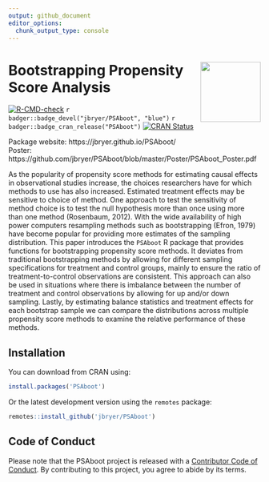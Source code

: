 ```yaml
---
output: github_document
editor_options: 
  chunk_output_type: console
---
```



# <img src="man/figures/PSAboot.png" align="right" width="120" align="right" /> Bootstrapping Propensity Score Analysis

<!-- badges: start -->
[![R-CMD-check](https://github.com/jbryer/PSAboot/actions/workflows/R-CMD-check.yaml/badge.svg)](https://github.com/jbryer/PSAboot/actions/workflows/R-CMD-check.yaml)
`r badger::badge_devel("jbryer/PSAboot", "blue")`
`r badger::badge_cran_release("PSAboot")`
[![CRAN Status](https://badges.cranchecks.info/flavor/release/PSAboot.svg)](https://cran.r-project.org/web/checks/check_results_PSAboot.html)
<!-- badges: end -->

Package website: https://jbryer.github.io/PSAboot/  
Poster: https://github.com/jbryer/PSAboot/blob/master/Poster/PSAboot_Poster.pdf


As the popularity of propensity score methods for estimating causal effects in observational studies increase, the choices researchers have for which methods to use has also increased. Estimated treatment effects may be sensitive to choice of method. One approach to test the sensitivity of method choice is to test the null hypothesis more than once using more than one method (Rosenbaum, 2012). With the wide availability of high power computers resampling methods such as bootstrapping (Efron, 1979) have become popular for providing more estimates of the sampling distribution. This paper introduces the `PSAboot` R package that provides functions for bootstrapping propensity score methods. It deviates from traditional bootstrapping methods by allowing for different sampling specifications for treatment and control groups, mainly to ensure the ratio of treatment-to-control observations are consistent. This approach can also be used in situations where there is imbalance between the number of treatment and control observations by allowing for up and/or down sampling. Lastly, by estimating balance statistics and treatment effects for each bootstrap sample we can compare the distributions across multiple propensity score methods to examine the relative performance of these methods.

## Installation

You can download from CRAN using:

```r
install.packages('PSAboot')
```

Or the latest development version using the `remotes` package:

```r
remotes::install_github('jbryer/PSAboot')
```

## Code of Conduct
  
Please note that the PSAboot project is released with a [Contributor Code of Conduct](https://contributor-covenant.org/version/2/1/CODE_OF_CONDUCT.html). By contributing to this project, you agree to abide by its terms.

